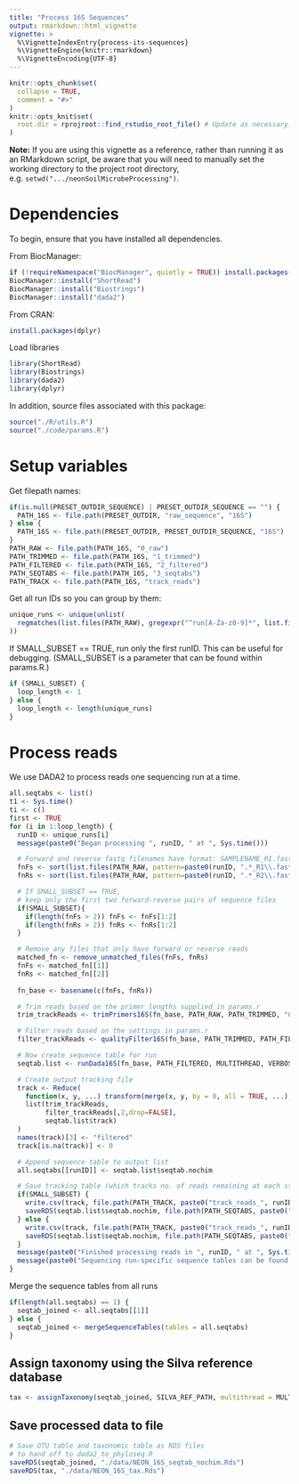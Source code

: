 ```yaml
---
title: "Process 16S Sequences"
output: rmarkdown::html_vignette
vignette: >
  %\VignetteIndexEntry{process-its-sequences}
  %\VignetteEngine{knitr::rmarkdown}
  %\VignetteEncoding{UTF-8}
---
```


```r
knitr::opts_chunk$set(
  collapse = TRUE,
  comment = "#>"
)
knitr::opts_knit$set(
  root.dir = rprojroot::find_rstudio_root_file() # Update as necessary. Should refer to the absolute filepath of the project root directory (e.g. .../neonSoilMicrobeProcessing)
)
```

**Note:** If you are using this vignette as a reference, rather than running it as an RMarkdown script, be aware that you will need to manually set the working directory to the project root directory, e.g. `setwd(".../neonSoilMicrobeProcessing")`.

# Dependencies

To begin, ensure that you have installed all dependencies.

From BiocManager:

```r
if (!requireNamespace("BiocManager", quietly = TRUE)) install.packages("BiocManager")
BiocManager::install("ShortRead")
BiocManager::install("Biostrings")
BiocManager::install("dada2")
```

From CRAN:
```r
install.packages(dplyr)
```

Load libraries

```r
library(ShortRead)
library(Biostrings)
library(dada2)
library(dplyr)
```

In addition, source files associated with this package:

```r
source("./R/utils.R")
source("./code/params.R")
```

# Setup variables

Get filepath names:

```r
if(is.null(PRESET_OUTDIR_SEQUENCE) | PRESET_OUTDIR_SEQUENCE == "") {
  PATH_16S <- file.path(PRESET_OUTDIR, "raw_sequence", "16S")
} else {
  PATH_16S <- file.path(PRESET_OUTDIR, PRESET_OUTDIR_SEQUENCE, "16S")
}
PATH_RAW <- file.path(PATH_16S, "0_raw")
PATH_TRIMMED <- file.path(PATH_16S, "1_trimmed")
PATH_FILTERED <- file.path(PATH_16S, "2_filtered")
PATH_SEQTABS <- file.path(PATH_16S, "3_seqtabs")
PATH_TRACK <- file.path(PATH_16S, "track_reads")
```

Get all run IDs so you can group by them:

```r
unique_runs <- unique(unlist(
  regmatches(list.files(PATH_RAW), gregexpr("^run[A-Za-z0-9]*", list.files(PATH_RAW)))
))
```

If SMALL_SUBSET == TRUE, run only the first runID. This can be useful for debugging. (SMALL_SUBSET is a parameter that can be found within params.R.)

```r
if (SMALL_SUBSET) {
  loop_length <- 1
} else {
  loop_length <- length(unique_runs)
}
```

# Process reads

We use DADA2 to process reads one sequencing run at a time.

```r
all.seqtabs <- list()
t1 <- Sys.time()
ti <- c()
first <- TRUE
for (i in 1:loop_length) {
  runID <- unique_runs[i]
  message(paste0("Began processing ", runID, " at ", Sys.time()))

  # Forward and reverse fastq filenames have format: SAMPLENAME_R1.fastq and SAMPLENAME_R2.fastq
  fnFs <- sort(list.files(PATH_RAW, pattern=paste0(runID, ".*_R1\\.fastq"), full.names = TRUE))
  fnRs <- sort(list.files(PATH_RAW, pattern=paste0(runID, ".*_R2\\.fastq"), full.names = TRUE))

  # If SMALL_SUBSET == TRUE,
  # keep only the first two forward-reverse pairs of sequence files
  if(SMALL_SUBSET){
    if(length(fnFs > 2)) fnFs <- fnFs[1:2]
    if(length(fnRs > 2)) fnRs <- fnRs[1:2]
  }

  # Remove any files that only have forward or reverse reads
  matched_fn <- remove_unmatched_files(fnFs, fnRs)
  fnFs <- matched_fn[[1]]
  fnRs <- matched_fn[[2]]
  
  fn_base <- basename(c(fnFs, fnRs))

  # Trim reads based on the primer lengths supplied in params.r
  trim_trackReads <- trimPrimers16S(fn_base, PATH_RAW, PATH_TRIMMED, "CCTACGGGNBGCASCAG", "GACTACNVGGGTATCTAATCC")

  # Filter reads based on the settings in params.r
  filter_trackReads <- qualityFilter16S(fn_base, PATH_TRIMMED, PATH_FILTERED, MULTITHREAD, maxEE = c(MAX_EE_FWD, MAX_EE_REV), truncLen_manual = NULL, truncLen=220) # truncation lengths will be determined automatically using get_truncation_length()

  # Now create sequence table for run
  seqtab.list <- runDada16S(fn_base, PATH_FILTERED, MULTITHREAD, VERBOSE)

  # Create output tracking file
  track <- Reduce(
    function(x, y, ...) transform(merge(x, y, by = 0, all = TRUE, ...), row.names=Row.names, Row.names = NULL),
    list(trim_trackReads, 
         filter_trackReads[,2,drop=FALSE], 
         seqtab.list$track)
  )
  names(track)[3] <- "filtered"
  track[is.na(track)] <- 0

  # Append sequence table to output list
  all.seqtabs[[runID]] <- seqtab.list$seqtab.nochim

  # Save tracking table (which tracks no. of reads remaining at each stage) and sequence table
  if(SMALL_SUBSET) {
    write.csv(track, file.path(PATH_TRACK, paste0("track_reads_", runID, "_SMALLSUBSET.csv")))
    saveRDS(seqtab.list$seqtab.nochim, file.path(PATH_SEQTABS, paste0("NEON_16S_seqtab_nochim_", runID, "_SMALLSUBSET.rds")))
  } else {
    write.csv(track, file.path(PATH_TRACK, paste0("track_reads_", runID, ".csv")))
    saveRDS(seqtab.list$seqtab.nochim, file.path(PATH_SEQTABS, paste0("NEON_16S_seqtab_nochim_", runID, ".rds")))
  }
  message(paste0("Finished processing reads in ", runID, " at ", Sys.time()))
  message(paste0("Sequencing run-specific sequence tables can be found in ", PATH_SEQTABS))
}
```

Merge the sequence tables from all runs

```r
if(length(all.seqtabs) == 1) {
  seqtab_joined <- all.seqtabs[[1]]
} else {
  seqtab_joined <- mergeSequenceTables(tables = all.seqtabs)
}
```

## Assign taxonomy using the Silva reference database

```r
tax <- assignTaxonomy(seqtab_joined, SILVA_REF_PATH, multithread = MULTITHREAD, verbose = VERBOSE)
```

## Save processed data to file

```r
# Save OTU table and taxonomic table as RDS files
# to hand off to dada2_to_phyloseq.R
saveRDS(seqtab_joined, "./data/NEON_16S_seqtab_nochim.Rds")
saveRDS(tax, "./data/NEON_16S_tax.Rds")
```


